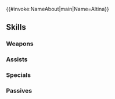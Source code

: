 {{#invoke:NameAbout|main|Name=Altina}}{{HeroPage Tabs}}
{{Hero Infobox
|Name=Altina
|Title=Dawn's Trueblade
|WeaponType=Red Sword
|Origin=Fire Emblem: Radiant Dawn
|Gender=Female
|MythicEffect=Astra
|MythicEffect2=None
|BoostHP=5
|BoostAtk=3
|MoveType=Flying
|actorJP=宮川美保
|actorEN=Krizia Bajos
|artist=北千里
|additionDate=November 28, 2019
|releaseDate=November 28, 2019
|TagID=神階オルティナ
|InternalID=453
|Properties=mythic
|cv1=9
|cv2=900050
|description=Under the divine protection of Ashera, the goddess of order, she battled Yune as one of the Three Heroes. Appears in Fire Emblem: Radiant Dawn.
}}
{{Stats Page
|Lv1HP=18|Lv1ATK=8|Lv1SPD=3|Lv1DEF=11|Lv1RES=10
|GRHP=55|GRATK=70|GRSPD=40|GRDEF=45|GRRES=60
}}
==Skills==
===Weapons===
{{Weapons Table
|weapon1=Iron Sword
|weapon1Default=1
|weapon1Unlock=1
|weapon2=Steel Sword
|weapon2Default=3
|weapon2Unlock=2
|weapon3=Silver Sword
|weapon3Default=4
|weapon3Unlock=3
|weapon4=Ragnell·Alondite
|weapon4Default=5
|weapon4Unlock=5
}}
===Assists===
{{Assists Table}}
===Specials===
{{Specials Table
|special1=Chilling Wind
|special1Default=4
|special1Unlock=3
|special2=Iceberg
|special2Default=
|special2Unlock=4
|special3=Twin Blades
|special3Unlock=5
}}
===Passives===
{{Passives Table
|passiveA1=Ashera's Chosen
|passiveA2=Ashera's Chosen+
|passiveA1Unlock=5
|passiveA2Unlock=5
|passiveB1=Vantage 1
|passiveB2=Vantage 2
|passiveB3=Vantage 3
|passiveB1Unlock=1
|passiveB2Unlock=2
|passiveB3Unlock=4
|passiveC1=Atk/Def Oath 1
|passiveC2=Atk/Def Oath 2
|passiveC3=Atk/Def Oath 3
|passiveC4=Atk/Def Rein 1
|passiveC5=Atk/Def Rein 2
|passiveC6=Atk/Def Rein 3
|passiveC7=Atk/Def Hold
|passiveC1Unlock=3
|passiveC2Unlock=4
|passiveC3Unlock=5
|passiveC4Unlock=1
|passiveC5Unlock=2
|passiveC6Unlock=4
|passiveC7Unlock=5
}}
{{Heroes Navbox}}